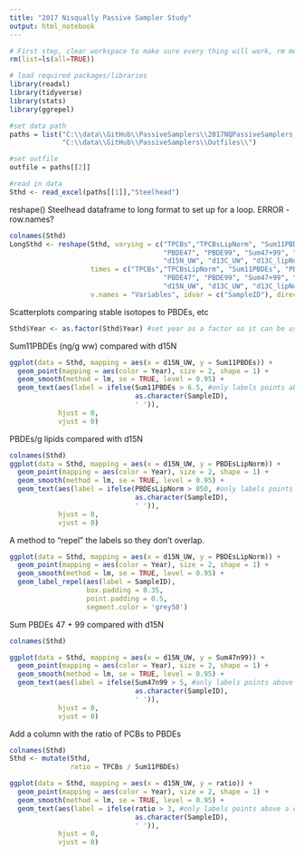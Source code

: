 ```yaml
---
title: "2017 Nisqually Passive Sampler Study"
output: html_notebook
---
```


```r
# First step, clear workspace to make sure every thing will work, rm means remove
rm(list=ls(all=TRUE))

# load required packages/libraries
library(readxl)
library(tidyverse)
library(stats)
library(ggrepel)

#set data path
paths = list("C:\\data\\GitHub\\PassiveSamplers\\2017NQPassiveSamplers_Data.xlsx",
             "C:\\data\\GitHub\\PassiveSamplers\\Outfiles\\")

#set outfile
outfile = paths[[2]]

#read in data
Sthd <- read_excel(paths[[1]],"Steelhead")
```

reshape() Steelhead dataframe to long format to set up for a loop.
ERROR - row.names?
```r
colnames(Sthd)
LongSthd <- reshape(Sthd, varying = c("TPCBs","TPCBsLipNorm", "Sum11PBDEs", "PBDEsLipNorm", 
                                      "PBDE47", "PBDE99", "Sum47+99", "Sum47+99LipNorm",
                                      "d15N_UW", "d13C_UW", "d13C_lipNorm","d34S_UW"),
                    times = c("TPCBs","TPCBsLipNorm", "Sum11PBDEs", "PBDEsLipNorm", 
                                      "PBDE47", "PBDE99", "Sum47+99", "Sum47+99LipNorm",
                                      "d15N_UW", "d13C_UW", "d13C_lipNorm","d34S_UW"),
                    v.names = "Variables", idvar = c("SampleID"), direction = "long")
```
Scatterplots comparing stable isotopes to PBDEs, etc
```r
Sthd$Year <- as.factor(Sthd$Year) #set year as a factor so it can be used as a categorical variable

```

Sum11PBDEs (ng/g ww) compared with d15N
```r
ggplot(data = Sthd, mapping = aes(x = d15N_UW, y = Sum11PBDEs)) +
  geom_point(mapping = aes(color = Year), size = 2, shape = 1) +
  geom_smooth(method = lm, se = TRUE, level = 0.95) +
  geom_text(aes(label = ifelse(Sum11PBDEs > 6.5, #only labels points above a certain threshold
                               as.character(SampleID),
                               ' ')),
            hjust = 0,
            vjust = 0)
```
PBDEs/g lipids compared with d15N
```r
colnames(Sthd)
ggplot(data = Sthd, mapping = aes(x = d15N_UW, y = PBDEsLipNorm)) +
  geom_point(mapping = aes(color = Year), size = 2, shape = 1) +
  geom_smooth(method = lm, se = TRUE, level = 0.95) +
  geom_text(aes(label = ifelse(PBDEsLipNorm > 850, #only labels points above a certain threshold
                               as.character(SampleID),
                               ' ')),
            hjust = 0,
            vjust = 0)
```
A method to "repel" the labels so they don't overlap.
```r
ggplot(data = Sthd, mapping = aes(x = d15N_UW, y = PBDEsLipNorm)) +
  geom_point(mapping = aes(color = Year), size = 2, shape = 1) +
  geom_smooth(method = lm, se = TRUE, level = 0.95) +
  geom_label_repel(aes(label = SampleID),
                   box.padding = 0.35,
                   point.padding = 0.5,
                   segment.color = 'grey50') 
```

Sum PBDEs 47 + 99 compared with d15N
```r
colnames(Sthd)

ggplot(data = Sthd, mapping = aes(x = d15N_UW, y = Sum47n99)) +
  geom_point(mapping = aes(color = Year), size = 2, shape = 1) +
  geom_smooth(method = lm, se = TRUE, level = 0.95) +
  geom_text(aes(label = ifelse(Sum47n99 > 5, #only labels points above a certain threshold
                               as.character(SampleID),
                               ' ')),
            hjust = 0,
            vjust = 0)
```
Add a column with the ratio of PCBs to PBDEs
```r
colnames(Sthd)
Sthd <- mutate(Sthd,
               ratio = TPCBs / Sum11PBDEs)

ggplot(data = Sthd, mapping = aes(x = d15N_UW, y = ratio)) +
  geom_point(mapping = aes(color = Year), size = 2, shape = 1) +
  geom_smooth(method = lm, se = TRUE, level = 0.95) +
  geom_text(aes(label = ifelse(ratio > 3, #only labels points above a certain threshold
                               as.character(SampleID),
                               ' ')),
            hjust = 0,
            vjust = 0)

```

